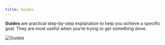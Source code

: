 ```yaml
---
title: Guides
---
```


**Guides** are practical step-by-step explanation to help you achieve a specific
goal. They are most useful when you’re trying to get something done.

![Guides](guides.svg)
